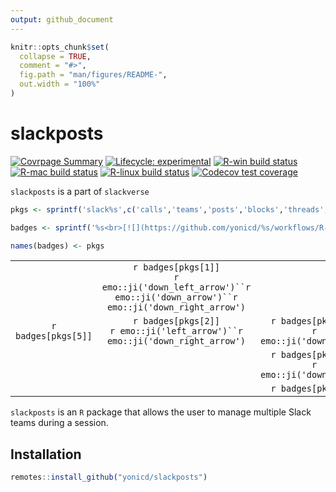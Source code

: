 ```yaml
---
output: github_document
---
```


<!-- README.md is generated from README.Rmd. Please edit that file -->

```r
knitr::opts_chunk$set(
  collapse = TRUE,
  comment = "#>",
  fig.path = "man/figures/README-",
  out.width = "100%"
)
```

# slackposts

<!-- badges: start -->
[![Covrpage Summary](https://img.shields.io/badge/covrpage-Last_Build_2020_08_13-brightgreen.svg)](http://tinyurl.com/qq3vz59)
[![Lifecycle: experimental](https://img.shields.io/badge/lifecycle-experimental-orange.svg)](https://www.tidyverse.org/lifecycle/#experimental)
[![R-win build status](https://github.com/yonicd/slackposts/workflows/R-win/badge.svg)](https://github.com/yonicd/slackposts)
[![R-mac build status](https://github.com/yonicd/slackposts/workflows/R-mac/badge.svg)](https://github.com/yonicd/slackposts)
[![R-linux build status](https://github.com/yonicd/slackposts/workflows/R-linux/badge.svg)](https://github.com/yonicd/slackposts)
[![Codecov test coverage](https://codecov.io/gh/yonicd/slackposts/branch/master/graph/badge.svg)](https://codecov.io/gh/yonicd/slackposts?branch=master)
<!-- badges: end -->

`slackposts` is a part of `slackverse`

```r
pkgs <- sprintf('slack%s',c('calls','teams','posts','blocks','threads','reprex'))

badges <- sprintf('%s<br>[![](https://github.com/yonicd/%s/workflows/R-mac/badge.svg)](https://github.com/yonicd/%s)',pkgs,pkgs,pkgs)

names(badges) <- pkgs

```

||||
|:-:|:-:|:-:|
||`r badges[pkgs[1]]`<br>`r emo::ji('down_left_arrow')``r emo::ji('down_arrow')``r emo::ji('down_right_arrow')`||
|`r badges[pkgs[5]]`|`r badges[pkgs[2]]`<br>`r emo::ji('left_arrow')``r emo::ji('down_right_arrow')`|`r badges[pkgs[4]]`<br>`r emo::ji('down_arrow')`|
|||`r badges[pkgs[4]]`<br>`r emo::ji('down_arrow')`|
|||`r badges[pkgs[6]]`|

`slackposts` is an `R` package that allows the user to manage multiple Slack teams during a session. 

## Installation

``` r
remotes::install_github("yonicd/slackposts")
```
